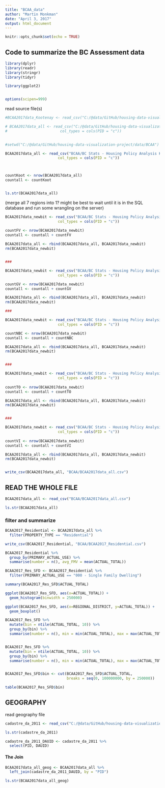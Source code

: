 ```yaml
---
title: "BCAA_data"
author: "Martin Monkman"
date: "April 3, 2017"
output: html_document
---
```


```r
knitr::opts_chunk$set(echo = TRUE)
```

## Code to summarize the BC Assessment data



```r
library(dplyr)
library(readr)
library(stringr)
library(tidyr)

library(ggplot2)


options(scipen=999)

```


read source file(s) 

```r


#BCAA2017data_Kootenay <- read_csv("C:/@data/GitHub/housing-data-visualization-project/data/BCAA/BC Stats - Housing Policy Analysis Kootenay Columbia.csv")

# BCAA2017data_all <- read_csv("C:/@data/GitHub/housing-data-visualization-project/data/BCAA/BC Stats - Housing Policy Analysis Kootenay Columbia.csv", 
#                        col_types = cols(PID = "c"))
                                  

#setwd("C:/@data/GitHub/housing-data-visualization-project/data/BCAA")

BCAA2017data_all <- read_csv("BCAA/BC Stats - Housing Policy Analysis Kootenay Columbia.csv", 
                        col_types = cols(PID = "c"))



countKoot <- nrow(BCAA2017data_all)
countall <- countKoot


ls.str(BCAA2017data_all)


```


(merge all 7 regions into 1? might be best to wait until it is in the SQL database and run some wrangling on the server)


```r


BCAA2017data_newbit <- read_csv("BCAA/BC Stats - Housing Policy Analysis Fraser Valley.csv", 
                        col_types = cols(PID = "c"))

countFV <- nrow(BCAA2017data_newbit)
countall <- countall + countFV
                                  
BCAA2017data_all <- rbind(BCAA2017data_all, BCAA2017data_newbit)
rm(BCAA2017data_newbit)


###

BCAA2017data_newbit <- read_csv("BCAA/BC Stats - Housing Policy Analysis Greater Vancouver.csv", 
                        col_types = cols(PID = "c"))

countGV <- nrow(BCAA2017data_newbit)
countall <- countall + countGV

BCAA2017data_all <- rbind(BCAA2017data_all, BCAA2017data_newbit)
rm(BCAA2017data_newbit)

###

BCAA2017data_newbit <- read_csv("BCAA/BC Stats - Housing Policy Analysis Northern BC.csv", 
                        col_types = cols(PID = "c"))

countNBC <- nrow(BCAA2017data_newbit)
countall <- countall + countNBC

BCAA2017data_all <- rbind(BCAA2017data_all, BCAA2017data_newbit)
rm(BCAA2017data_newbit)


### 

BCAA2017data_newbit <- read_csv("BCAA/BC Stats - Housing Policy Analysis Thompson Okanagan.csv", 
                        col_types = cols(PID = "c"))
                                  
countTO <- nrow(BCAA2017data_newbit)
countall <- countall + countTO

BCAA2017data_all <- rbind(BCAA2017data_all, BCAA2017data_newbit)
rm(BCAA2017data_newbit)


### 

BCAA2017data_newbit <- read_csv("BCAA/BC Stats - Housing Policy Analysis Vancouver Island.csv", 
                        col_types = cols(PID = "c"))
                                  
countVI <- nrow(BCAA2017data_newbit)
countall <- countall + countVI

BCAA2017data_all <- rbind(BCAA2017data_all, BCAA2017data_newbit)
rm(BCAA2017data_newbit)


write_csv(BCAA2017data_all, "BCAA/BCAA2017data_all.csv")

```


## READ THE WHOLE FILE

```r

BCAA2017data_all <- read_csv("BCAA/BCAA2017data_all.csv")

ls.str(BCAA2017data_all)

```



### filter and summarize

```r

BCAA2017_Residential <- BCAA2017data_all %>%
  filter(PROPERTY_TYPE == "Residential") 

write_csv(BCAA2017_Residential, "BCAA/BCAA2017_Residential.csv")

BCAA2017_Residential %>%
  group_by(PRIMARY_ACTUAL_USE) %>%
  summarise(number = n(), avg_FMV = mean(ACTUAL_TOTAL))

BCAA2017_Res_SFD <- BCAA2017_Residential %>%
  filter(PRIMARY_ACTUAL_USE == "000 - Single Family Dwelling")

summary(BCAA2017_Res_SFD$ACTUAL_TOTAL)

ggplot(BCAA2017_Res_SFD, aes(x=ACTUAL_TOTAL)) +
  geom_histogram(binwidth = 250000)

ggplot(BCAA2017_Res_SFD, aes(x=REGIONAL_DISTRICT, y=ACTUAL_TOTAL)) +
  geom_boxplot()

BCAA2017_Res_SFD %>%
  mutate(bin = ntile(ACTUAL_TOTAL, 10)) %>%
  group_by(bin) %>%
  summarise(number = n(), min = min(ACTUAL_TOTAL), max = max(ACTUAL_TOTAL))


BCAA2017_Res_SFD %>%
  mutate(bin = ntile(ACTUAL_TOTAL, 10)) %>%
  group_by(bin) %>%
  summarise(number = n(), min = min(ACTUAL_TOTAL), max = max(ACTUAL_TOTAL))


BCAA2017_Res_SFD$bin <- cut(BCAA2017_Res_SFD$ACTUAL_TOTAL, 
                            breaks = seq(0, 100000000, by = 250000))

table(BCAA2017_Res_SFD$bin)

```










## GEOGRAPHY


read geography file

```r

cadastre_da_2011 <- read_csv("C:/@data/GitHub/housing-data-visualization-project/data/geography/cadastre_da_2011.csv")

ls.str(cadastre_da_2011)

cadastre_da_2011_DAUID <- cadastre_da_2011 %>%
  select(PID, DAUID)

```



#### The Join


```r

BCAA2017data_all_geog <- BCAA2017data_all %>% 
  left_join(cadastre_da_2011_DAUID, by = "PID")

ls.str(BCAA2017data_all_geog)


```


